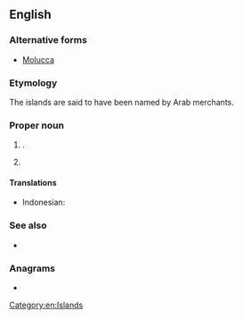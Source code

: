 ==English==

===Alternative forms===
* [[Molucca]] {{qualifier|dated}}

===Etymology===
The islands are said to have been named {{der|en|ar|جَزِيرَات المَلِك|lit=king islands}} by Arab merchants. {{root|en|ar|م ل ك}}

===Proper noun===
{{wikipedia|Maluku Islands}}
{{en-proper noun}}

# {{place|en|province|c/Indonesia|capital=Ambon}}.
# {{synonym of|en|Moluccas}}

====Translations====
{{trans-top|province of Indonesia}}
* Indonesian: {{t+|id|Maluku}}
{{trans-bottom}}

===See also===
* {{list:provinces of Indonesia/en}}

===Anagrams===
* {{anagrams|en|a=aklmuu|mukula}}

[[Category:en:Islands]]